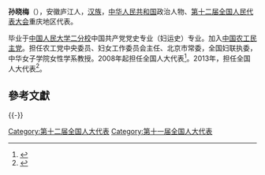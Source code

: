 '''孙晓梅'''（{{bd|1958年||}}），安徽庐江人，[[汉族|汉族]]，[[中华人民共和国|中华人民共和国]]政治人物、[[第十二届全国人民代表大会|第十二届全国人民代表大会]]重庆地区代表。

毕业于[[中国人民大学二分校|中国人民大学二分校]]中国共产党党史专业（妇运史）专业。加入[[中国农工民主党|中国农工民主党]]。担任农工党中央委员、妇女工作委员会主任、北京市常委，全国妇联执委，中华女子学院女性学系教授。2008年起担任全国人大代表<ref>{{cite news|title=全国人大代表信息-孙晓梅|url=http://210.82.31.1:8084/delegate/viewDelegate.action?dbid=112073|accessdate=2013-04-05|newspaper=全国人大网|archive-url=https://web.archive.org/web/20120305103029/http://www.npc.gov.cn/delegate/viewDelegate.action?dbid=112073|archive-date=2012-03-05|dead-url=yes}}</ref>。2013年，担任全国人大代表<ref>{{cite news|title=全国人大代表信息-孙晓梅|url=http://210.82.31.1:8084/delegate/viewDelegate.action?dbid=122054|accessdate=2013-04-05|newspaper=全国人大网|archive-url=https://web.archive.org/web/20140522092703/http://www.npc.gov.cn/delegate/viewDelegate.action?dbid=122054|archive-date=2014-05-22|dead-url=yes}}</ref>。

==參考文獻==
{{Reflist}}

{{-}}
{{全国人大代表/11/渝}}
{{中国政治人物小作品}}

[[Category:第十二届全国人大代表|Category:第十二届全国人大代表]]
[[Category:第十一届全国人大代表|Category:第十一届全国人大代表]]